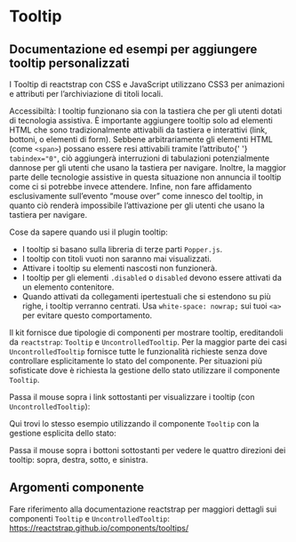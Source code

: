 
<Meta title='Documentazione/Componenti/Tooltip' of={Tooltip} />

# Tooltip

## Documentazione ed esempi per aggiungere tooltip personalizzati

I Tooltip di reactstrap con CSS e JavaScript utilizzano CSS3 per animazioni e attributi per l’archiviazione di titoli locali.

<div className='docs'>
  <Callout color='success'>
    <CalloutTitle>
      Accessibiltà: I tooltip funzionano sia con la tastiera che per gli utenti
      dotati di tecnologia assistiva.
    </CalloutTitle>
    <CalloutText>
      È importante aggiungere tooltip solo ad elementi HTML che sono
      tradizionalmente attivabili da tastiera e interattivi (link, bottoni, o
      elementi di form).
    </CalloutText>
    <CalloutText>
      Sebbene arbitrariamente gli elementi HTML (come <code>&lt;span&gt;</code>)
      possano essere resi attivabili tramite l’attributo{' '}
      <code>tabindex="0"</code>, ciò aggiungerà interruzioni di tabulazioni
      potenzialmente dannose per gli utenti che usano la tastiera per navigare.
      Inoltre, la maggior parte delle tecnologie assistive in questa situazione
      non annuncia il tooltip come ci si potrebbe invece attendere.
    </CalloutText>
    <CalloutText>
      Infine, non fare affidamento esclusivamente sull’evento “mouse over” come
      innesco del tooltip, in quanto ciò renderà impossibile l’attivazione per
      gli utenti che usano la tastiera per navigare.
    </CalloutText>
  </Callout>
</div>

Cose da sapere quando usi il plugin tooltip:

- I tooltip si basano sulla libreria di terze parti `Popper.js`.
- I tooltip con titoli vuoti non saranno mai visualizzati.
- Attivare i tooltip su elementi nascosti non funzionerà.
- I tooltip per gli elementi `.disabled` o `disabled` devono essere attivati da un elemento contenitore.
- Quando attivati da collegamenti ipertestuali che si estendono su più righe, i tooltip verranno centrati. Usa `white-space: nowrap;` sui tuoi <code>&lt;a&gt;</code> per evitare questo comportamento.

Il kit fornisce due tipologie di componenti per mostrare tooltip, ereditandoli da `reactstrap`: `Tooltip` e `UncontrolledTooltip`.
Per la maggior parte dei casi `UncontrolledTooltip` fornisce tutte le funzionalità richieste senza dove controllare esplicitamente lo stato del componente. Per situazioni più sofisticate dove è richiesta la gestione dello stato utilizzare il componente `Tooltip`.

Passa il mouse sopra i link sottostanti per visualizzare i tooltip (con `UncontrolledTooltip`):

<Canvas>
  <Story id='componenti-tooltip--esempi' />
</Canvas>

Qui trovi lo stesso esempio utilizzando il componente `Tooltip` con la gestione esplicita dello stato:

<Canvas>
  <Story id='componenti-tooltip--esempi-con-controllo' />
</Canvas>

Passa il mouse sopra i bottoni sottostanti per vedere le quattro direzioni dei tooltip: sopra, destra, sotto, e sinistra.

<Canvas>
  <Story id='componenti-tooltip--posizioni' />
</Canvas>

## Argomenti componente

Fare riferimento alla documentazione reactstrap per maggiori dettagli sui componenti `Tooltip` e `UncontrolledTooltip`: https://reactstrap.github.io/components/tooltips/
